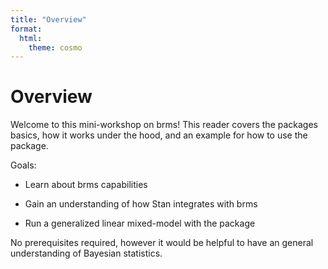 ```yaml
---
title: "Overview"
format:
  html:
    theme: cosmo
---
```


# Overview {.unnumbered}

Welcome to this mini-workshop on brms! This reader covers the packages basics, how it works under the hood, and an example for how to use the package. 

Goals: 
  
  - Learn about brms capabilities 
  
  - Gain an understanding of how Stan integrates with brms 
  
  - Run a generalized linear mixed-model with the package

No prerequisites required, however it would be helpful to have an general understanding of Bayesian statistics. 

